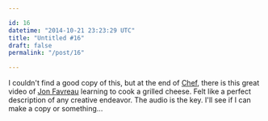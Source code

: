 ```yaml
---

id: 16
datetime: "2014-10-21 23:23:29 UTC"
title: "Untitled #16"
draft: false
permalink: "/post/16"

---
```


I couldn't find a good copy of this, but at the end of [Chef](https://en.wikipedia.org/wiki/Chef_%282014_film%29), there is this great video of [Jon Favreau](https://en.wikipedia.org/wiki/Jon_Favreau) learning to cook a grilled cheese. Felt like a perfect description of any creative endeavor. The audio is the key. I'll see if I can make a copy or something...

